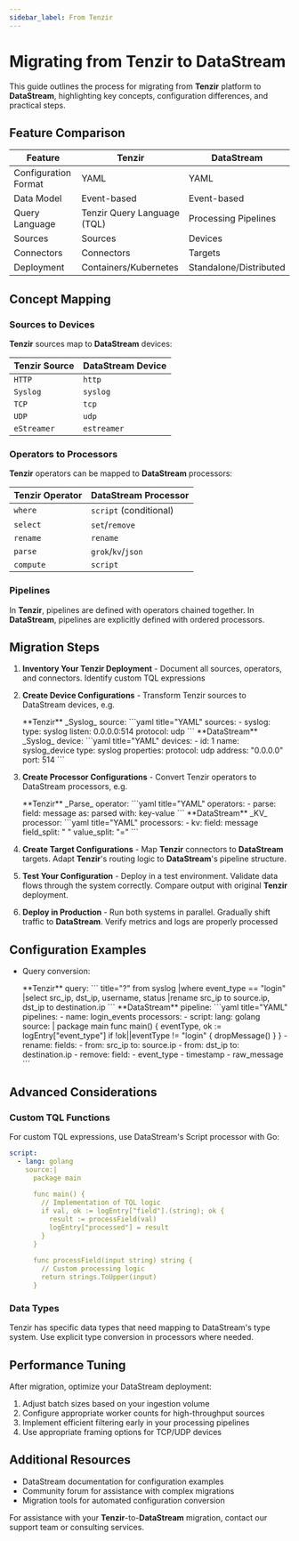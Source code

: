 ```yaml
---
sidebar_label: From Tenzir
---
```


# Migrating from Tenzir to DataStream

This guide outlines the process for migrating from **Tenzir** platform to **DataStream**, highlighting key concepts, configuration differences, and practical steps.

## Feature Comparison

|Feature|Tenzir|DataStream|
|---|---|---|
|Configuration Format|YAML|YAML|
|Data Model|Event-based|Event-based|
|Query Language|Tenzir Query Language (TQL)|Processing Pipelines|
|Sources|Sources|Devices|
|Connectors|Connectors|Targets|
|Deployment|Containers/Kubernetes|Standalone/Distributed|

## Concept Mapping

### Sources to Devices

**Tenzir** sources map to **DataStream** devices:

|Tenzir Source|DataStream Device|
|---|---|
|`HTTP`|`http`|
|`Syslog`|`syslog`|
|`TCP`|`tcp`|
|`UDP`|`udp`|
|`eStreamer`|`estreamer`|

### Operators to Processors

**Tenzir** operators can be mapped to **DataStream** processors:

|Tenzir Operator|DataStream Processor|
|---|---|
|`where`|`script` (conditional)|
|`select`|`set`/`remove`|
|`rename`|`rename`|
|`parse`|`grok`/`kv`/`json`|
|`compute`|`script`|

### Pipelines

In **Tenzir**, pipelines are defined with operators chained together. In **DataStream**, pipelines are explicitly defined with ordered processors.

## Migration Steps

1. **Inventory Your Tenzir Deployment** - Document all sources, operators, and connectors. Identify custom TQL expressions

2. **Create Device Configurations** - Transform Tenzir sources to DataStream devices, e.g.
   
    <ExampleGrid>
      <CommentCol>
        **Tenzir** _Syslog_ source:
      </CommentCol>
      <CodeCol>
        ```yaml title="YAML"
        sources:
          - syslog:
            type: syslog
            listen: 0.0.0.0:514
            protocol: udp
        ```
      </CodeCol>
      <CommentCol>
        **DataStream** _Syslog_ device:
      </CommentCol>
      <CodeCol>
        ```yaml title="YAML"
        devices:
          - id: 1
            name: syslog_device
            type: syslog
            properties:
              protocol: udp
              address: "0.0.0.0"
              port: 514
        ```
      </CodeCol>
    </ExampleGrid>

3. **Create Processor Configurations** - Convert Tenzir operators to DataStream processors, e.g.

    <ExampleGrid>
      <CommentCol>
        **Tenzir** _Parse_ operator:
      </CommentCol>
      <CodeCol>
        ```yaml title="YAML"
        operators:
          - parse:
            field: message
            as: parsed
            with: key-value
        ```
      </CodeCol>
      <CommentCol>
        **DataStream** _KV_ processor:
      </CommentCol>
      <CodeCol>
        ```yaml title="YAML"
        processors:
          - kv:
            field: message
            field_split: " "
            value_split: "="
        ```
      </CodeCol>
    </ExampleGrid>

4. **Create Target Configurations** - Map **Tenzir** connectors to **DataStream** targets. Adapt **Tenzir**'s routing logic to **DataStream**'s pipeline structure.

5. **Test Your Configuration** - Deploy in a test environment. Validate data flows through the system correctly. Compare output with original **Tenzir** deployment.

6. **Deploy in Production** - Run both systems in parallel. Gradually shift traffic to **DataStream**. Verify metrics and logs are properly processed

## Configuration Examples

* Query conversion:

  <ExampleGrid>
    <CommentCol>
      **Tenzir** query:
    </CommentCol>
    <CodeCol>
      ``` title="?"
      from syslog
      |where event_type == "login"
      |select src_ip, dst_ip, username, status
      |rename src_ip to source.ip, dst_ip to destination.ip
      ```
    </CodeCol>
    <CommentCol>
      **DataStream** pipeline:
    </CommentCol>
    <CodeCol>
      ```yaml title="YAML"
      pipelines:
        - name: login_events
            processors:
              - script:
                lang: golang
                source: |
                  package main
                  func main() {
                    eventType, ok := logEntry["event_type"]
                    if !ok||eventType != "login" {
                      dropMessage()
                    }
                  }
              - rename:
                  fields:
                    - from: src_ip
                      to: source.ip
                    - from: dst_ip
                      to: destination.ip
              - remove:
                  field:
                    - event_type
                    - timestamp
                    - raw_message
      ```
    </CodeCol>
  </ExampleGrid>

## Advanced Considerations

### Custom TQL Functions

For custom TQL expressions, use DataStream's Script processor with Go:

```yaml title="YAML"
script:
  - lang: golang
    source:|
      package main
      
      func main() {
        // Implementation of TQL logic
        if val, ok := logEntry["field"].(string); ok {
          result := processField(val)
          logEntry["processed"] = result
        }
      }
      
      func processField(input string) string {
        // Custom processing logic
        return strings.ToUpper(input)
      }
```

### Data Types

Tenzir has specific data types that need mapping to DataStream's type system. Use explicit type conversion in processors where needed.

## Performance Tuning

After migration, optimize your DataStream deployment:

1. Adjust batch sizes based on your ingestion volume
2. Configure appropriate worker counts for high-throughput sources
3. Implement efficient filtering early in your processing pipelines
4. Use appropriate framing options for TCP/UDP devices

## Additional Resources

- DataStream documentation for configuration examples
- Community forum for assistance with complex migrations
- Migration tools for automated configuration conversion

For assistance with your **Tenzir**-to-**DataStream** migration, contact our support team or consulting services.
